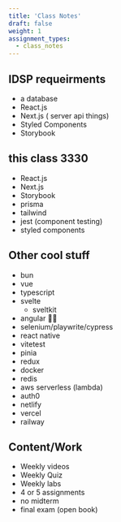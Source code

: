 ```yaml
---
title: 'Class Notes'
draft: false
weight: 1
assignment_types: 
  - class_notes
---
```



## IDSP requeirments

* a database 
* React.js
* Next.js ( server api things)
* Styled Components
* Storybook

## this class 3330

* React.js
* Next.js
* Storybook
* prisma
* tailwind
* jest (component testing)
* styled components

## Other cool stuff

* bun
* vue
* typescript
* svelte
  * sveltkit
* angular 🤷‍♂️
* selenium/playwrite/cypress
* react native
* vitetest
* pinia
* redux
* docker
* redis
* aws serverless (lambda)
* auth0
* netlify
* vercel
* railway 

## Content/Work

* Weekly videos
* Weekly Quiz
* Weekly labs
* 4 or 5 assignments 
* no midterm
* final exam (open book)